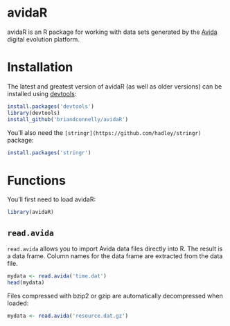 # avidaR

avidaR is an R package for working with data sets generated by the
[Avida](http://avida.devosoft.org/) digital evolution platform.

# Installation

The latest and greatest version of avidaR (as well as older versions) can be
installed using
[devtools](http://cran.r-project.org/web/packages/devtools/index.html):

```r
install.packages('devtools')
library(devtools)
install_github('briandconnelly/avidaR')
```

You'll also need the `[stringr](https://github.com/hadley/stringr)` package:

```r
install.packages('stringr')
```    

# Functions

You'll first need to load avidaR:

```r
library(avidaR)
```

## `read.avida`

`read.avida` allows you to import Avida data files directly into R. The result
is a data frame. Column names for the data frame are extracted from the data
file.

```r
mydata <- read.avida('time.dat')
head(mydata)
```    

Files compressed with bzip2 or gzip are automatically decompressed when loaded:

```r
mydata <- read.avida('resource.dat.gz')
```